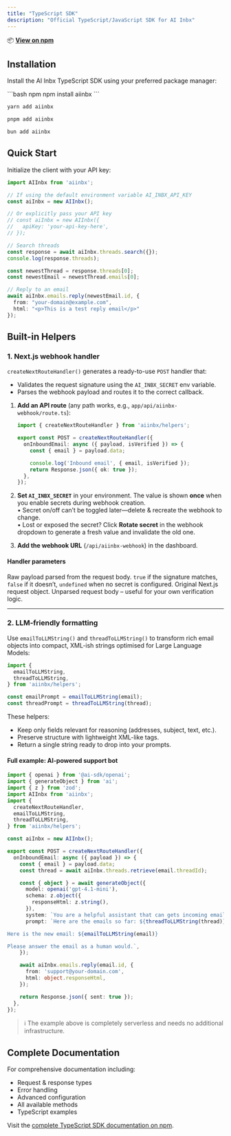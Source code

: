 ```yaml
---
title: "TypeScript SDK"
description: "Official TypeScript/JavaScript SDK for AI Inbx"
---
```


📦 **[View on npm](https://www.npmjs.com/package/aiinbx)**

## Installation

Install the AI Inbx TypeScript SDK using your preferred package manager:

<CodeGroup>
```bash npm
npm install aiinbx
```

```bash yarn
yarn add aiinbx
```

```bash pnpm
pnpm add aiinbx
```

```bash bun
bun add aiinbx
```
</CodeGroup>

## Quick Start

Initialize the client with your API key:

```typescript
import AIInbx from 'aiinbx';

// If using the default environment variable AI_INBX_API_KEY
const aiInbx = new AIInbx();

// Or explicitly pass your API key
// const aiInbx = new AIInbx({
//   apiKey: 'your-api-key-here',
// });

// Search threads
const response = await aiInbx.threads.search({});
console.log(response.threads);

const newestThread = response.threads[0];
const newestEmail = newestThread.emails[0];

// Reply to an email
await aiInbx.emails.reply(newestEmail.id, {
  from: "your-domain@example.com",
  html: "<p>This is a test reply email</p>"
});
```

## Built-in Helpers

### 1. Next.js webhook handler

`createNextRouteHandler()` generates a ready-to-use `POST` handler that:

- Validates the request signature using the `AI_INBX_SECRET` env variable.
- Parses the webhook payload and routes it to the correct callback.

<Steps>

1. **Add an API route** (any path works, e.g., `app/api/aiinbx-webhook/route.ts`):
   ```typescript
   import { createNextRouteHandler } from 'aiinbx/helpers';

   export const POST = createNextRouteHandler({
     onInboundEmail: async ({ payload, isVerified }) => {
       const { email } = payload.data;

       console.log('Inbound email', { email, isVerified });
       return Response.json({ ok: true });
     },
   });
   ```

2. **Set `AI_INBX_SECRET`** in your environment. The value is shown **once** when you enable secrets during webhook creation.  
   • Secret on/off can’t be toggled later—delete & recreate the webhook to change.  
   • Lost or exposed the secret? Click **Rotate secret** in the webhook dropdown to generate a fresh value and invalidate the old one.

3. **Add the webhook URL** (`/api/aiinbx-webhook`) in the dashboard.

</Steps>

#### Handler parameters

<ParamField name="payload" type="WebhookDataBase">Raw payload parsed from the request body.</ParamField>
<ParamField name="isVerified" type="boolean | undefined">`true` if the signature matches, `false` if it doesn’t, `undefined` when no secret is configured.</ParamField>
<ParamField name="request" type="NextRequest">Original Next.js request object.</ParamField>
<ParamField name="rawBody" type="string">Unparsed request body – useful for your own verification logic.</ParamField>

---

### 2. LLM-friendly formatting

Use `emailToLLMString()` and `threadToLLMString()` to transform rich email objects into compact, XML-ish strings optimised for Large Language Models:

```typescript
import {
  emailToLLMString,
  threadToLLMString,
} from 'aiinbx/helpers';

const emailPrompt = emailToLLMString(email);
const threadPrompt = threadToLLMString(thread);
```

These helpers:

- Keep only fields relevant for reasoning (addresses, subject, text, etc.).
- Preserve structure with lightweight XML-like tags.
- Return a single string ready to drop into your prompts.

#### Full example: AI-powered support bot

```typescript title="app/api/aiinbx-webhook/route.ts"
import { openai } from '@ai-sdk/openai';
import { generateObject } from 'ai';
import { z } from 'zod';
import AIInbx from 'aiinbx';
import {
  createNextRouteHandler,
  emailToLLMString,
  threadToLLMString,
} from 'aiinbx/helpers';

const aiInbx = new AIInbx();

export const POST = createNextRouteHandler({
  onInboundEmail: async ({ payload }) => {
    const { email } = payload.data;
    const thread = await aiInbx.threads.retrieve(email.threadId);

    const { object } = await generateObject({
      model: openai('gpt-4.1-mini'),
      schema: z.object({
        responseHtml: z.string(),
      }),
      system: `You are a helpful assistant that can gets incoming emails and should answer them as a human would.`,
      prompt: `Here are the emails so far: ${threadToLLMString(thread)}

Here is the new email: ${emailToLLMString(email)}

Please answer the email as a human would.`,
    });

    await aiInbx.emails.reply(email.id, {
      from: 'support@your-domain.com',
      html: object.responseHtml,
    });

    return Response.json({ sent: true });
  },
});
```

> ℹ️ The example above is completely serverless and needs no additional infrastructure.

## Complete Documentation

For comprehensive documentation including:
- Request & response types
- Error handling
- Advanced configuration
- All available methods
- TypeScript examples

Visit the [complete TypeScript SDK documentation on npm](https://www.npmjs.com/package/aiinbx). 